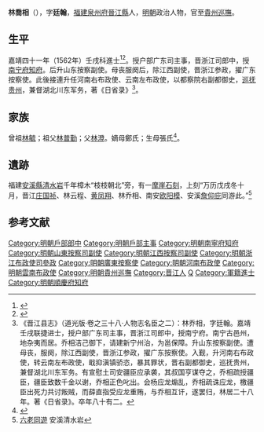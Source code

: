 {{明清人物信息框
| 姓名 = 林喬相
| 原名 =
| 圖片名稱= 
| 圖片大小 =
| 圖片說明 = 
| 最高職務 = 巡撫貴州都察院右副都御史
| 國家 = 大明 
| 爵位 =
| 籍貫 = [[福建|福建]][[泉州府|泉州府]][[晉江縣|晉江縣]]軍籍
| 族裔 = 
| 字號 = 字廷翰
| 諡號 =
| 出生日期 = 生年不詳
| 出生地點 = 
| 逝世日期 = 卒年不詳
| 逝世地點 =
| 墓葬 =
| 配偶 = 
| 親屬 = 
| 出身 =
* 福建鄉試第三十九名
* 嘉靖四十一年壬戌科進士出身
| 經歷 =
| 著作 = *《日省錄》
}}
'''林喬相'''（{{bd|？||？|catIdx=}}），字'''廷翰'''，[[福建|福建]][[泉州府|泉州府]][[晉江縣|晉江縣]]人，[[明朝|明朝]]政治人物，官至[[貴州巡撫|貴州巡撫]]。

== 生平 ==
嘉靖四十一年（1562年）壬戌科進士<ref>{{Cite book|title=《皇明贡举考》卷五|author=[[张朝瑞|张朝瑞]]|publisher=《续修四库全书》史部第828册|year=|isbn=|location=|pages=}}</ref><ref>{{Cite book|title=贡举志五种 上|author=鲁小俊，江俊伟著|publisher=武汉大学出版社|year=2009|isbn=978-7-307-07043-1|location=武汉|pages=}}</ref>。授户部广东司主事，晋浙江司郎中，授[[南宁府|南宁府]][[知府|知府]]。后升山东按察副使。母丧服阕后，除江西副使，晋浙江参政，擢广东按察使。此後接連升任河南右布政使、云南左布政使，以都察院右副都御史，[[貴州巡撫|巡抚贵州]]，兼督湖北川东军务，著《日省录》<ref>《晋江县志》（道光版·卷之三十八·人物志名臣之二）：林乔相，字廷翰。嘉靖壬戌联捷进士，授户部广东司主事，晋浙江司郎中，授南宁府。南宁古邑州，地杂夷而居。乔相洁己御下，请建新宁州治，为邕保障。升山东按察副使。遭母丧，服阕，除江西副使，晋浙江参政，擢广东按察使。入觐，升河南右布政使，转云南左布政使，戢抑滇镇骄恣，暴其罪状，晋右副都御史，巡抚贵州，兼督湖北川东军务。有宣慰土司安疆臣应承袭，其叔国亨谋夺之，乔相疏授疆臣，疆臣致数千金以谢，乔相正色叱出。会杨应龙煽乱，乔相疏诛应龙，檄疆臣出死力共讨叛贼，而薛直指受应龙重贿，与乔相互讦，遂罢归，林居二十八年。著《日省录》。卒年八十有二。</ref>。

== 家族 ==
曾祖[[林毓|林毓]]；祖父[[林普勤|林普勤]]；父[[林澄|林澄]]。嫡母鄭氏；生母張氏<ref>{{Cite book|title=天一阁藏明代科举录选刊 登科录 点校本|author=龚延明主编|publisher=宁波出版社|year=2016|isbn=978-7-5526-2320-8|location=宁波|pages=|quote=《天一閣藏明代科舉錄選刊.登科錄》之《嘉靖四十一年壬戌科登科錄》}}</ref>。

==遺跡==
福建[[安溪縣|安溪縣]][[安溪清水岩|清水岩]]千年樟木“枝枝朝北”旁，有一[[摩崖石刻|摩崖石刻]]，上刻“万历戊戌冬十月，晋江[[庄国祯|庄国祯]]、林云程、[[黃鳳翔_(隆慶進士)|黄凤翔]]、林乔相、南安[[欧阳模|欧阳模]]、安溪[[詹仰庇|詹仰庇]]同游此。”<ref>[http://www.qsmount.com/index.php?m=index&a=detail&topid=1&leftid=3&wordid=37 六老同遊] {{Wayback|url=http://www.qsmount.com/index.php?m=index&a=detail&topid=1&leftid=3&wordid=37 |date=20190306043451 }} 安溪清水岩</ref>

==参考文献==
{{reflist}}

{{嘉靖四十一年壬戌科殿試金榜}}

{{DEFAULTSORT:Lin林}}
[[Category:明朝戶部郎中|Category:明朝戶部郎中]]
[[Category:明朝戶部主事|Category:明朝戶部主事]]
[[Category:明朝南寧府知府|Category:明朝南寧府知府]]
[[Category:明朝山東按察司副使|Category:明朝山東按察司副使]]
[[Category:明朝江西按察司副使|Category:明朝江西按察司副使]]
[[Category:明朝浙江布政使司參政|Category:明朝浙江布政使司參政]]
[[Category:明朝廣東按察使|Category:明朝廣東按察使]]
[[Category:明朝河南布政使|Category:明朝河南布政使]]
[[Category:明朝雲南布政使|Category:明朝雲南布政使]]
[[Category:明朝貴州巡撫|Category:明朝貴州巡撫]]
[[Category:晋江人|Category:晋江人]]
[[Category:林姓|Q]]
[[Category:軍籍進士|Category:軍籍進士]]
[[Category:明朝順慶府知府|Category:明朝順慶府知府]]